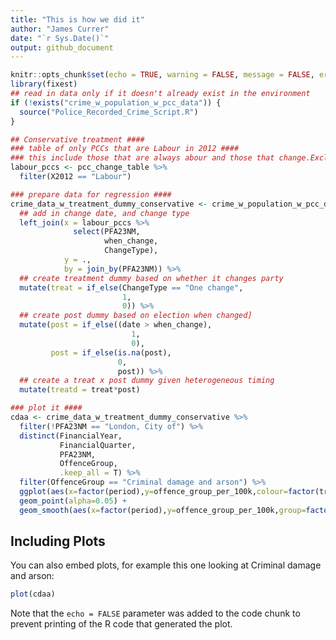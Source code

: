 ```yaml
---
title: "This is how we did it"
author: "James Currer"
date: "`r Sys.Date()`"
output: github_document
---
```


```r
knitr::opts_chunk$set(echo = TRUE, warning = FALSE, message = FALSE, error = FALSE)
library(fixest)
## read in data only if it doesn't already exist in the environment
if (!exists("crime_w_population_w_pcc_data")) {
  source("Police_Recorded_Crime_Script.R")
}

## Conservative treatment ####
### table of only PCCs that are Labour in 2012 ####
### this include those that are always abour and those that change.Excluding 2024 election they all happen to move to Conservative
labour_pccs <- pcc_change_table %>% 
  filter(X2012 == "Labour")

### prepare data for regression ####
crime_data_w_treatment_dummy_conservative <- crime_w_population_w_pcc_data %>% 
  ## add in change date, and change type
  left_join(x = labour_pccs %>% 
              select(PFA23NM,
                     when_change,
                     ChangeType),
            y = .,
            by = join_by(PFA23NM)) %>% 
  ## create treatment dummy based on whether it changes party
  mutate(treat = if_else(ChangeType == "One change",
                         1,
                         0)) %>% 
  ## create post dummy based on election when changed]
  mutate(post = if_else((date > when_change),
                           1,
                           0),
         post = if_else(is.na(post),
                        0,
                        post)) %>% 
  ## create a treat x post dummy given heterogeneous timing
  mutate(treatd = treat*post)

### plot it ####
cdaa <- crime_data_w_treatment_dummy_conservative %>%
  filter(!PFA23NM == "London, City of") %>% 
  distinct(FinancialYear,
           FinancialQuarter,
           PFA23NM,
           OffenceGroup,
           .keep_all = T) %>% 
  filter(OffenceGroup == "Criminal damage and arson") %>% 
  ggplot(aes(x=factor(period),y=offence_group_per_100k,colour=factor(treatd))) + 
  geom_point(alpha=0.05) + 
  geom_smooth(aes(x=factor(period),y=offence_group_per_100k,group=factor(treatd)),formula = y~x, method="lm") + theme_bw()
```

## Including Plots

You can also embed plots, for example this one looking at Criminal damage and arson:

```r
plot(cdaa)
```

Note that the `echo = FALSE` parameter was added to the code chunk to prevent printing of the R code that generated the plot.
